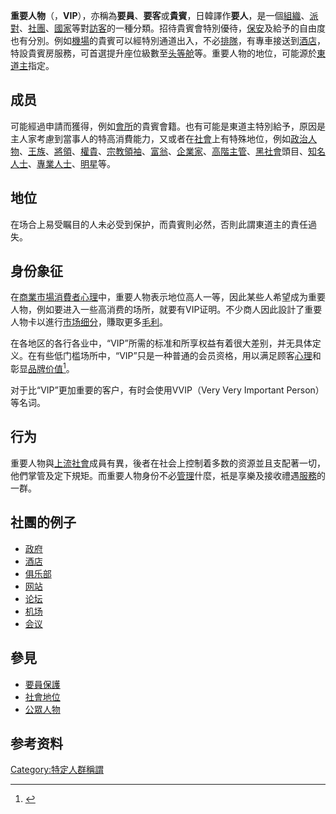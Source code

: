 {{主條目消歧義|「'''國賓'''」重定向至此。關於以此為名的連鎖電影院，詳見「'''[[國賓影城|國賓影城]]'''」。關於以此為名的連鎖旅館，詳見「'''[[國賓大飯店|國賓大飯店]]'''」。}}
{{Refimprove|time=2017-10-14T06:16:38+00:00}}

'''重要人物'''（{{lang-en|'''V'''ery '''I'''mportant '''P'''erson}}，'''VIP'''），亦稱為'''要員'''、'''要客'''或'''貴賓'''，日韓譯作'''要人'''，是一個[[组织_(社会学)|組織]]、[[派對|派對]]、[[社團|社團]]、[[國家|國家]]等對[[訪客|訪客]]的一種分類。招待貴賓會特別優待，[[保安|保安]]及給予的自由度也有分別。例如[[機場|機場]]的貴賓可以經特別通道出入，不必[[排隊|排隊]]，有專車接送到[[酒店|酒店]]，特設貴賓房服務，可首選提升座位級數至[[头等舱|头等舱]]等。重要人物的地位，可能源於[[東道主|東道主]]指定。

== 成员 ==
可能經過申請而獲得，例如[[會所|會所]]的貴賓會籍。也有可能是東道主特別給予，原因是主人家考慮到當事人的特高消費能力，又或者在[[社會|社會]]上有特殊地位，例如[[政治人物|政治人物]]、[[王族|王族]]、[[將領|將領]]、[[權貴|權貴]]、[[聖職者|宗教領袖]]、[[富翁|富翁]]、[[企業家|企業家]]、[[高階管理人員|高階主管]]、[[黑社會|黑社會]]頭目、[[知名人士|知名人士]]、[[專業人士|專業人士]]、[[明星|明星]]等。

== 地位 ==
在场合上易受瞩目的人未必受到保护，而貴賓則必然，否則此謂東道主的責任過失。

== 身份象征 ==
在[[商業|商業]][[市場|市場]][[消費者心理學|消費者心理]]中，重要人物表示地位高人一等，因此某些人希望成为重要人物，例如要进入一些高消费的场所，就要有VIP证明。不少商人因此設計了重要人物卡以進行[[市场细分|市场细分]]，賺取更多[[毛利|毛利]]。

在各地区的各行各业中，“VIP”所需的标准和所享权益有着很大差别，并无具体定义。在有些低门槛场所中，“VIP”只是一种普通的会员资格，用以满足顾客[[心理|心理]]和彰显[[品牌价值|品牌价值]]<ref>{{Cite web |url=http://news.sohu.com/20130726/n382641011.shtml |title=公共场所VIP现象泛滥 引发“不公平”争议 |access-date=2017-10-14 |archive-date=2020-12-02 |archive-url=https://web.archive.org/web/20201202153040/https://news.sohu.com/20130726/n382641011.shtml |dead-url=no }}</ref>。

对于比“VIP”更加重要的客户，有时会使用VVIP（Very Very Important Person）等名词。

== 行为 ==
重要人物與[[上流社會|上流社會]]成員有異，後者在社会上控制着多数的资源並且支配著一切，他們掌管及定下規矩。而重要人物身份不必[[管理|管理]]什麼，衹是享樂及接收禮遇[[服務|服務]]的一群。

== 社團的例子 ==
* [[政府|政府]]
* [[酒店|酒店]]
* [[俱乐部|俱乐部]]
* [[网站|网站]]
* [[论坛|论坛]]
* [[机场|机场]]
* [[会议|会议]]

==參見==
{{commons category|State visits}}
*[[要員保護|要員保護]]
*[[社會地位|社會地位]]
*[[公眾人物|公眾人物]]
==参考资料==
{{reflist}}

[[Category:特定人群稱謂|Category:特定人群稱謂]]